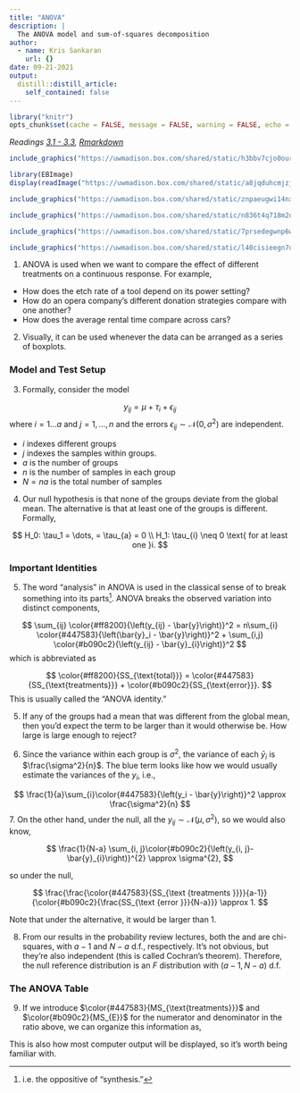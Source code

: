```yaml
---
title: "ANOVA"
description: |
  The ANOVA model and sum-of-squares decomposition
author:
  - name: Kris Sankaran
    url: {}
date: 09-21-2021
output:
  distill::distill_article:
    self_contained: false
---
```



```r
library("knitr")
opts_chunk$set(cache = FALSE, message = FALSE, warning = FALSE, echo = TRUE)
```

_Readings [3.1 - 3.3](), [Rmarkdown]()_

```r
include_graphics("https://uwmadison.box.com/shared/static/h3bbv7cjo0our7syhlsc0tdn5c22xyme.png")
```


```r
library(EBImage)
display(readImage("https://uwmadison.box.com/shared/static/a8jqduhcmjzj9re22a81236k3enbtzzn.png"))
```


```r
include_graphics("https://uwmadison.box.com/shared/static/znpaeugwi14nxhuvz2lkmoo2ovv2jtx1.png")
```


```r
include_graphics("https://uwmadison.box.com/shared/static/n836t4q718m2o16hluvglplqi4lshgcm.png")
```


```r
include_graphics("https://uwmadison.box.com/shared/static/7prsedegwnp6wdghcw6vfv2rs7zsr7nj.png")
```


```r
include_graphics("https://uwmadison.box.com/shared/static/l40cisieegn7u37ite50eu1yeoed8v88.png")
```

1. ANOVA is used when we want to compare the effect of different treatments on a
continuous response. For example,
* How does the etch rate of a tool depend on its power setting?
* How do an opera company’s different donation strategies compare with one
another?
* How does the average rental time compare across cars?

2. Visually, it can be used whenever the data can be arranged as a series of
boxplots.

### Model and Test Setup

3. Formally, consider the model

$$
y_{ij} = \mu + \tau_i + \epsilon_{ij}
$$
where $i=1 \dots a$ and $j=1, \dots, n$ and the errors $\epsilon_{ij} \sim
\mathcal{N}\left(0, \sigma^2\right)$ are independent.

* $i$ indexes different groups
* $j$ indexes the samples within groups. 
* $a$ is the number of groups
* $n$ is the number of samples in each group 
* $N=na$ is the total number of samples

4. Our null hypothesis is that none of the groups deviate from the global mean.
The alternative is that at least one of the groups is different. Formally,

$$
H_0: \tau_1 = \dots, = \tau_{a} = 0 \\
H_1: \tau_{i} \neq 0 \text{ for at least one }i.
$$

### Important Identities

5. The word "analysis" in ANOVA is used in the classical sense of to break
something into its parts^[i.e. the oppositive of "synthesis."]. ANOVA breaks the
observed variation into distinct components,

$$
\sum_{ij} \color{#ff8200}{\left(y_{ij} - \bar{y}\right)}^2 = n\sum_{i} \color{#447583}{\left(\bar{y}_i - \bar{y}\right)}^2 + \sum_{i,j} \color{#b090c2}{\left(y_{ij} - \bar{y}_{i}\right)}^2
$$
which is abbreviated as

$$
\color{#ff8200}{SS_{\text{total}}} = \color{#447583}{SS_{\text{treatments}}} + \color{#b090c2}{SS_{\text{error}}}.
$$
This is usually called the "ANOVA identity."


5. If any of the groups had a mean that was different from the global mean, then you’d expect the \color{#447583}{treatment} term to be larger than it would otherwise be.  How large is large enough to reject?

6. Since the variance within each group is $\sigma^2$, the variance of each
$\bar{y}_i$ is $\frac{\sigma^2}{n}$. The blue term looks like how we would
usually estimate the variances of the $y_i$, i.e.,

$$
\frac{1}{a}\sum_{i}\color{#447583}{\left(y_i - \bar{y}\right)}^2 \approx \frac{\sigma^2}{n}
$$
7. On the other hand, under the null, all the $y_{ij} \sim \mathcal{N}\left(\mu, \sigma^2\right)$, so we would also know,

$$
\frac{1}{N-a} \sum_{i, j}\color{#b090c2}{\left(y_{i, j}-\bar{y}_{i}\right)}^{2} \approx \sigma^{2},
$$

so under the null, 

$$
\frac{\frac{\color{#447583}{SS_{\text {treatments }}}}{a-1}}{\color{#b090c2}{\frac{SS_{\text {error }}}{N-a}}} \approx 1.
$$

Note that under the alternative, it would be larger than 1.

8. From our results in the probability review lectures, both the
\color{#447583}{numerator} and \color{#b090c2}{denominator} are chi-squares,
with $a - 1$ and $N - a$ d.f., respectively. It’s not obvious, but they’re also
independent (this is called Cochran’s theorem). Therefore, the null reference
distribution is an $F$ distribution with $(a - 1, N - a)$ d.f.

### The ANOVA Table

9. If we introduce $\color{#447583}{MS_{\text{treatments}}}$ and
$\color{#b090c2}{MS_{E}}$ for the numerator and denominator in the ratio above,
we can organize this information as,


This is also how most computer output will be displayed, so it’s worth being familiar with.
